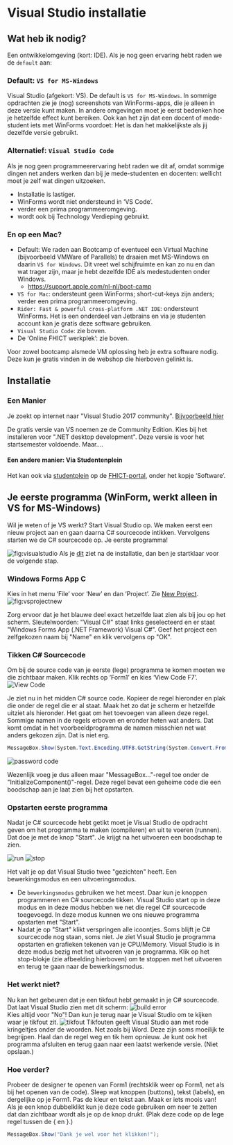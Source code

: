 # Visual Studio installatie

## Wat heb ik nodig?

Een ontwikkelomgeving (kort: IDE). Als je nog geen ervaring hebt raden we de `default` aan:

### Default: `VS for MS-Windows`

Visual Studio (afgekort: VS). De default is
`VS for MS-Windows`. In sommige opdrachten zie je (nog) screenshots van WinForms-apps, die je alleen in deze versie kunt maken. In andere omgevingen moet je eerst bedenken hoe je hetzelfde effect kunt bereiken. Ook kan het zijn dat een docent of mede-student iets met WinForms voordoet: Het is dan het makkelijkste als jij dezelfde versie gebruikt.

### Alternatief: `Visual Studio Code`

Als je nog geen programmeerervaring hebt raden we dit af, omdat sommige dingen net anders werken dan bij je mede-studenten en docenten: wellicht moet je zelf wat dingen uitzoeken.

+ Installatie is lastiger.
+ WinForms wordt niet ondersteund in 'VS Code'.
+ verder een prima programmeeromgeving.
+ wordt ook bij Technology Verdieping gebruikt.

### En op een Mac?


+ Default: We raden aan Bootcamp of eventueel een Virtual Machine (bijvoorbeeld VMWare of Parallels) te draaien met MS-Windows en daarin `VS for Windows`. Dit vreet wel schijfruimte en kan zo nu en dan wat trager zijn, maar je hebt dezelfde IDE als medestudenten onder Windows.
  + [https://support.apple.com/nl-nl/boot-camp](https://support.apple.com/nl-nl/boot-camp)
+ `VS for Mac`: ondersteunt geen WinForms; short-cut-keys zijn anders; verder een prima programmeeromgeving.
+   `Rider: Fast & powerful cross-platform .NET IDE`: ondersteunt WinForms. Het is een onderdeel van Jetbrains en via je studenten account kan je gratis deze software gebruiken. 
+ `Visual Studio Code`: zie boven.
+ De 'Online FHICT werkplek': zie boven.

Voor zowel bootcamp alsmede VM oplossing heb je extra software nodig. Deze kun je gratis vinden in de webshop die hierboven gelinkt is.


## Installatie

### Een Manier
Je zoekt op internet naar &quot;Visual Studio 2017 community&quot;.
[Bijvoorbeeld hier](https://visualstudio.microsoft.com/vs/)

De gratis versie van VS noemen ze de Community Edition.
Kies bij het installeren voor &quot;.NET desktop development&quot;.
Deze versie is voor het startsemester voldoende. Maar....

#### Een andere manier: Via Studentenplein
Het kan ook via [studentplein](https://portal.fhict.nl/Studentenplein/SitePages/Home.aspx)
op de
[FHICT-portal](https://portal.fhict.nl),
onder het kopje 'Software'.


## Je eerste programma (WinForm, werkt alleen in VS for MS-Windows)

Wil je weten of je VS werkt? Start Visual Studio op. We maken eerst een nieuw project aan en gaan daarna C# sourcecode intikken. Vervolgens starten we de C# sourcecode op. Je eerste programma!

![fig:visualstudio](figures/VS080-done.png "Dit is Visual Studio")
Als je
[dit]()
ziet na de installatie, dan ben je startklaar voor de volgende stap.

### Windows Forms App C#

Kies in het menu 'File' voor 'New' en dan 'Project'.
Zie
[New Project]().
![fig:vsprojectnew](figures/VS090-newproject.png "Dit is Visual Studio")


Zorg ervoor dat je het blauwe deel exact hetzelfde laat zien als bij jou op het scherm.
Sleutelwoorden: &quot;Visual C#&quot; staat links geselecteerd en er staat
&quot;Windows Forms App (.NET Framework) Visual C#&quot;.
Geef het project een zelfgekozen naam bij &quot;Name&quot; en klik vervolgens op &quot;OK&quot;.

### Tikken C# Sourcecode
Om bij de source code van je eerste (lege) programma te komen
moeten we die zichtbaar maken. Klik rechts op 'Form1' en kies 'View Code F7'.
![](figures/viewcode.png "View Code")

Je ziet nu in het midden C# source code.
Kopieer de regel hieronder en plak die onder de regel die er al staat.
Maak het zo dat je scherm er hetzelfde uitziet als hieronder.
Het gaat om het toevoegen van alleen deze regel.
Sommige namen in de regels erboven en eronder heten wat anders.
Dat komt omdat in het voorbeeldprogramma de namen
misschien net wat anders gekozen zijn. Dat is niet erg.

```cs
MessageBox.Show(System.Text.Encoding.UTF8.GetString(System.Convert.FromBase64String("SGVsbG8gV29ybGQh")));
```

![](figures/vspasswordcodehello.png "password code")

Wezenlijk voeg je dus alleen maar &quot;MessageBox...&quot;-regel toe onder de &quot;InitializeComponent()&quot;-regel.
Deze regel bevat een geheime code die een boodschap aan je laat zien bij het opstarten.

### Opstarten eerste programma

Nadat je C# sourcecode hebt getikt moet je Visual Studio de opdracht geven
om het programma te maken (compileren) en uit te voeren (runnen).
Dat doe je met de knop &quot;Start&quot;. Je krijgt na het uitvoeren een boodschap te zien.



![](figures/runstop_run.png "run")
![](figures/runstop_stop.png "stop")

Het valt je op dat Visual Studio twee &quot;gezichten&quot; heeft.
Een bewerkingsmodus en een uitvoeringsmodus.

- De `bewerkingsmodus` gebruiken we het meest. Daar kun je knoppen programmeren en C# sourcecode tikken. Visual Studio start op in deze modus en in deze modus hebben we net die regel C# sourcecode toegevoegd. In deze modus kunnen we ons nieuwe programma opstarten met &quot;Start&quot;.
- Nadat je op &quot;Start&quot; klikt verspringen alle icoontjes. Soms blijft je C# sourcecode nog staan, soms niet. Je ziet Visual Studio je programma opstarten en grafieken tekenen van je CPU/Memory. Visual Studio is in deze modus bezig met het uitvoeren van je programma. Klik op het stop-blokje (zie afbeelding hierboven) om te stoppen met het uitvoeren en terug te gaan naar de bewerkingsmodus.

### Het werkt niet?

Nu kan het gebeuren dat je een tikfout hebt gemaakt in je C# sourcecode. Dat laat Visual Studio zien met dit scherm:
![](figures/vsbuilderror.png "build error")  
Kies altijd voor &quot;No&quot;! Dan kun je terug naar je Visual Studio om te kijken waar je tikfout zit.
![](figures/vstikfout.png "tikfout")
Tikfouten geeft Visual Studio aan met rode kringeltjes onder de woorden.
Net zoals bij Word. Deze zijn soms moeilijk te begrijpen.
Haal dan de regel weg en tik hem opnieuw.
Je kunt ook het programma afsluiten en terug gaan
naar een laatst werkende versie. (Niet opslaan.)

### Hoe verder?

Probeer de designer te openen van Form1 (rechtsklik weer op Form1,
net als bij het openen van de code).
Sleep wat knoppen (buttons), tekst (labels), en dergelijke op je Form1.
Pas de kleur en tekst aan. Maak er iets moois van!
Als je een knop dubbelklikt kun je deze code gebruiken om neer te zetten
dat dan zichtbaar wordt als je op de knop drukt.
(Plak deze code op de lege regel tussen de { en }.)

```cs
MessageBox.Show("Dank je wel voor het klikken!");
```
